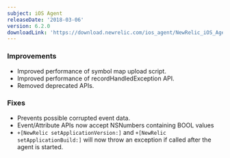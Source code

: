 ```yaml
---
subject: iOS Agent
releaseDate: '2018-03-06'
version: 6.2.0
downloadLink: 'https://download.newrelic.com/ios_agent/NewRelic_iOS_Agent_6.2.0.zip'
---
```


### Improvements

* Improved performance of symbol map upload script.
* Improved performance of recordHandledException API.
* Removed deprecated APIs.

### Fixes

* Prevents possible corrupted event data.
* Event/Attribute APIs now accept NSNumbers containing BOOL values
* `+[NewRelic setApplicationVersion:]` and `+[NewRelic setApplicationBuild:]` will now throw an exception if called after the agent is started.
